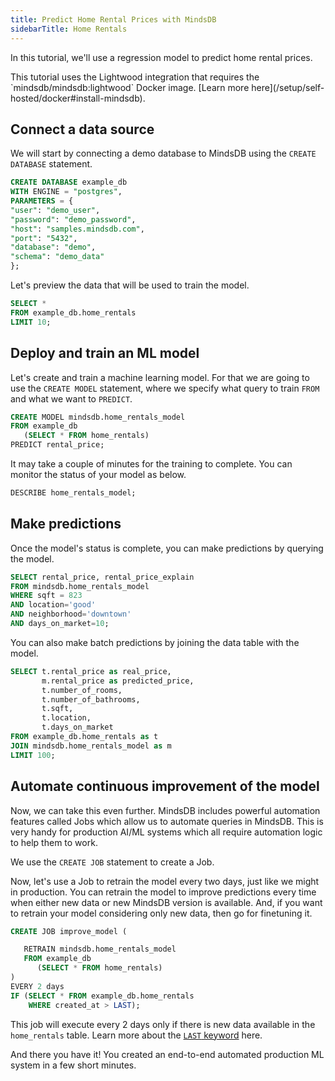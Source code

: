```yaml
---
title: Predict Home Rental Prices with MindsDB
sidebarTitle: Home Rentals
---
```


In this tutorial, we'll use a regression model to predict home rental prices.

<Note>
This tutorial uses the Lightwood integration that requires the `mindsdb/mindsdb:lightwood` Docker image. [Learn more here](/setup/self-hosted/docker#install-mindsdb).
</Note>

## Connect a data source

We will start by connecting a demo database to MindsDB using the `CREATE DATABASE` statement.

```sql
CREATE DATABASE example_db
WITH ENGINE = "postgres",
PARAMETERS = {
"user": "demo_user",
"password": "demo_password",
"host": "samples.mindsdb.com",
"port": "5432",
"database": "demo",
"schema": "demo_data"
};
```

Let's preview the data that will be used to train the model.

```sql
SELECT *
FROM example_db.home_rentals
LIMIT 10;
```

## Deploy and train an ML model

Let's create and train a machine learning model. For that we are going to use the `CREATE MODEL` statement, where we specify what query to train `FROM` and what we want to `PREDICT`.

```sql
CREATE MODEL mindsdb.home_rentals_model
FROM example_db
   (SELECT * FROM home_rentals)
PREDICT rental_price;
```

It may take a couple of minutes for the training to complete. You can monitor the status of your model as below.

```sql
DESCRIBE home_rentals_model;
```

## Make predictions

Once the model's status is complete, you can make predictions by querying the model.

```sql
SELECT rental_price, rental_price_explain
FROM mindsdb.home_rentals_model
WHERE sqft = 823
AND location='good'
AND neighborhood='downtown'
AND days_on_market=10;
```

You can also make batch predictions by joining the data table with the model.

```sql
SELECT t.rental_price as real_price,
       m.rental_price as predicted_price,
       t.number_of_rooms,
       t.number_of_bathrooms,
       t.sqft,
       t.location,
       t.days_on_market
FROM example_db.home_rentals as t
JOIN mindsdb.home_rentals_model as m
LIMIT 100;
```

## Automate continuous improvement of the model

Now, we can take this even further. MindsDB includes powerful automation features called Jobs which allow us to automate queries in MindsDB. This is very handy for production AI/ML systems which all require automation logic to help them to work.

We use the `CREATE JOB` statement to create a Job.

Now, let's use a Job to retrain the model every two days, just like we might in production. You can retrain the model to improve predictions every time when either new data or new MindsDB version is available. And, if you want to retrain your model considering only new data, then go for finetuning it.

```sql
CREATE JOB improve_model (

   RETRAIN mindsdb.home_rentals_model
   FROM example_db
      (SELECT * FROM home_rentals)
)
EVERY 2 days
IF (SELECT * FROM example_db.home_rentals
    WHERE created_at > LAST);
```

This job will execute every 2 days only if there is new data available in the `home_rentals` table. Learn more about the [`LAST` keyword](/mindsdb_sql/sql/create/jobs#last) here.

And there you have it! You created an end-to-end automated production ML system in a few short minutes.
